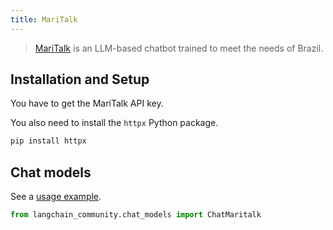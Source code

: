 ```yaml
---
title: MariTalk
---
```


>[MariTalk](https://www.maritaca.ai/en) is an LLM-based chatbot trained to meet the needs of Brazil.

## Installation and Setup

You have to get the MariTalk API key.

You also need to install the `httpx` Python package.

```bash
pip install httpx
```

## Chat models

See a [usage example](/oss/javascript/integrations/chat/maritalk).

```python
from langchain_community.chat_models import ChatMaritalk
```
